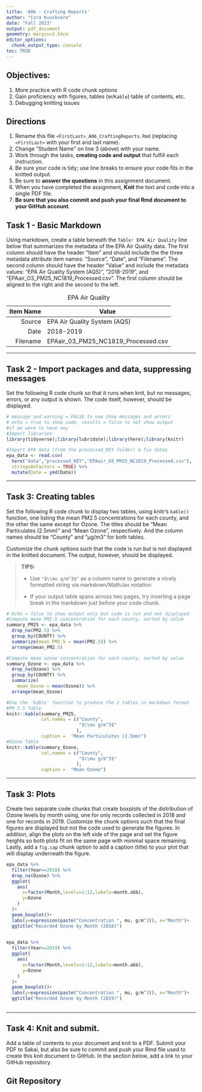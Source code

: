 ```yaml
---
title: 'A06 - Crafting Reports'
author: "Cara Kuuskvere" 
date: "Fall 2023"
output: pdf_document
geometry: margin=2.54cm
editor_options: 
  chunk_output_type: console
toc: TRUE
---
```


## Objectives:

1.  More practice with R code chunk options
1.  Gain proficiency with figures, tables (w/`Kable`) table of contents, etc.
1.  Debugging knitting issues

## Directions

1.  Rename this file `<FirstLast>_A06_CraftingReports.Rmd` (replacing `<FirstLast>` with your first and last name).
1.  Change "Student Name" on line 3 (above) with your name.
1.  Work through the tasks, **creating code and output** that fulfill each instruction.
1.  Be sure your code is tidy; use line breaks to ensure your code fits in the knitted output.
1.  Be sure to **answer the questions** in this assignment document.
1.  When you have completed the assignment, **Knit** the text and code into a single PDF file.
1.  **Be sure that you also commit and push your final Rmd document to your GitHub account**.

## Task 1 - Basic Markdown

Using markdown, create a table beneath the `Table: EPA Air Quality` line below that summarizes the metadata of the EPA Air Quality data. The first column should have the header "Item" and should include the the three metadata attribute item names: "Source", "Date", and "Filename". The second column should have the header "Value" and include the metadata values: "EPA Air Quality System (AQS)", "2018-2019", and "EPAair_O3_PM25_NC1819_Processed.csv". The first column should be aligned to the right and the second to the left.

Table: EPA Air Quality



| Item Name     | Value                                 | 
| -------------:| ------------------------------------- | 
| Source        | EPA Air Quality System (AQS)          | 
| Date          | 2018-2019                             | 
| Filename      | EPAair_03_PM25_NC1819_Processed.csv   |
---

## Task 2 - Import packages and data, suppressing messages

Set the following R code chunk so that it runs when knit, but no messages, errors, or any output is shown. The code itself, however, should be displayed.

```r
# message and warning = FALSE to now show messages and errors 
# echo = true to show code, results = false to not show output 
#if we were to have any
#Import libraries
library(tidyverse);library(lubridate);library(here);library(knitr)

#Import EPA data (from the processed_KEY folder) & fix dates
epa_data <- read.csv(
  here("data","processed_KEY","EPAair_O3_PM25_NC1819_Processed.csv"),
  stringsAsFactors = TRUE) %>% 
  mutate(Date = ymd(Date))

```

---

## Task 3: Creating tables

Set the following R code chunk to display two tables, using knitr's `kable()` function, one listing the mean PM2.5 concentrations for each county, and the other the same except for Ozone. The titles should be "Mean Particulates (2.5mm)" and "Mean Ozone", respectively. And the column names should be "County" and "µg/m3" for both tables.

Customize the chunk options such that the code is run but is not displayed in the knitted document. The output, however, should be displayed.

> **TIPS:**
>
> -   Use `"$\\mu g/m^3$"` as a column name to generate a nicely formatted string via markdown/MathJax notation
>
> -   If your output table spans across two pages, try inserting a page break in the markdown just before your code chunk.


```r
# Echo = false to show output only but code is run and not displayed
#Compute mean PM2.5 concentration for each county, sorted by value
summary_PM25 <- epa_data %>% 
  drop_na(PM2.5) %>% 
  group_by(COUNTY) %>% 
  summarize(mean_PM2.5 = mean(PM2.5)) %>% 
  arrange(mean_PM2.5)

#Compute mean ozone concentration for each county, sorted by value
summary_Ozone <- epa_data %>% 
  drop_na(Ozone) %>% 
  group_by(COUNTY) %>% 
  summarize(
    mean_Ozone = mean(Ozone)) %>% 
  arrange(mean_Ozone)

#Use the `kable` function to produce the 2 tables in markdown format
#PM 2.5 Table
knitr::kable(summary_PM25, 
             col.names = c("County",
                           "$\\mu g/m^3$"
                          ),
             caption =  "Mean Particulates (2.5mm)")
#Ozone Table
knitr::kable(summary_Ozone, 
             col.names = c("County",
                           "$\\mu g/m^3$"
                          ),
             caption =  "Mean Ozone")
```




---

## Task 3: Plots

Create two separate code chunks that create boxplots of the distribution of Ozone levels by month using, one for only records collected in 2018 and one for records in 2019. Customize the chunk options such that the final figures are displayed but not the code used to generate the figures. In addition, align the plots on the left side of the page and set the figure heights so both plots fit on the same page with minimal space remaining. Lastly, add a `fig.cap` chunk option to add a caption (title) to your plot that will display underneath the figure.

```r
epa_data %>%
  filter(Year==2018) %>%
  drop_na(Ozone) %>% 
  ggplot(
    aes(
      x=factor(Month,levels=1:12,labels=month.abb),
      y=Ozone
    )
  )+
  geom_boxplot()+
  labs(y=expression(paste("Concentration ", mu, g/m^3)), x="Month")+
  ggtitle("Recorded Ozone by Month (2018)")
  
```

```r
epa_data %>%
  filter(Year==2019) %>%
  ggplot(
    aes(
      x=factor(Month,levels=1:12,labels=month.abb),
      y=Ozone
    )
  )+
  geom_boxplot()+
  labs(y=expression(paste("Concentration ", mu, g/m^3)), x="Month")+
  ggtitle("Recorded Ozone by Month (2019)")
 
```


---
\newpage

## Task 4: Knit and submit.
Add a table of contents to your document and knit to a PDF. Submit your PDF to Sakai, but also be sure to commit and push your Rmd file used to create this knit document to GitHub. In the section below, add a link to your GitHub repository. 

## Git Repository

